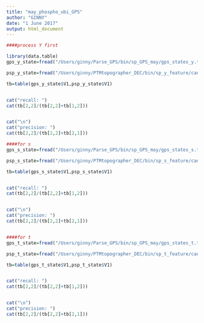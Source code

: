 ```yaml
---
title: "may_phospho_ubi_GPS"
author: "GINNY"
date: "1 June 2017"
output: html_document
---
```


```r
####process Y first

library(data.table)
gps_y_state=fread("/Users/ginny/Parse_GPS/bin/sp_GPS_may/gps_states_y.tsv")

psp_y_state=fread("/Users/ginny/PTMtopographer_DEC/bin/sp_y_feature/can_sites_states_gps_y.tsv")

tb=table(gps_y_state$V1,psp_y_state$V1)


cat("recall: ")
cat(tb[2,2]/(tb[2,2]+tb[1,2]))


cat("\n")
cat("precision: ")
cat(tb[2,2]/(tb[2,2]+tb[2,1]))

####for s
gps_s_state=fread("/Users/ginny/Parse_GPS/bin/sp_GPS_may/gps_states_s.tsv")

psp_s_state=fread("/Users/ginny/PTMtopographer_DEC/bin/sp_s_feature/can_sites_states_gps_s.tsv")

tb=table(gps_s_state$V1,psp_s_state$V1)


cat("recall: ")
cat(tb[2,2]/(tb[2,2]+tb[1,2]))


cat("\n")
cat("precision: ")
cat(tb[2,2]/(tb[2,2]+tb[2,1]))


####for t
gps_t_state=fread("/Users/ginny/Parse_GPS/bin/sp_GPS_may/gps_states_t.tsv")

psp_t_state=fread("/Users/ginny/PTMtopographer_DEC/bin/sp_t_feature/can_sites_states_gps_t.tsv")

tb=table(gps_t_state$V1,psp_t_state$V1)


cat("recall: ")
cat(tb[2,2]/(tb[2,2]+tb[1,2]))


cat("\n")
cat("precision: ")
cat(tb[2,2]/(tb[2,2]+tb[2,1]))






```

